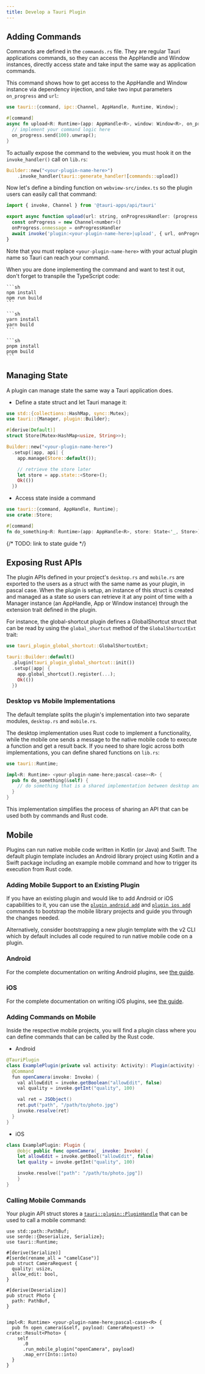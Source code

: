 ```yaml
---
title: Develop a Tauri Plugin
---
```


## Adding Commands

Commands are defined in the `commands.rs` file. They are regular Tauri applications commands, so they can access the AppHandle and Window instances,
directly access state and take input the same way as application commands.

This command shows how to get access to the AppHandle and Window instance via dependency injection, and take two input parameters `on_progress` and `url`:

```rust
use tauri::{command, ipc::Channel, AppHandle, Runtime, Window};

#[command]
async fn upload<R: Runtime>(app: AppHandle<R>, window: Window<R>, on_progress: Channel, url: String) {
  // implement your command logic here
  on_progress.send(100).unwrap();
}
```

To actually expose the command to the webview, you must hook it on the `invoke_handler()` call on `lib.rs`:

```rust
Builder::new("<your-plugin-name-here>")
    .invoke_handler(tauri::generate_handler![commands::upload])
```

Now let's define a binding function on `webview-src/index.ts` so the plugin users can easily call that command:

```js
import { invoke, Channel } from '@tauri-apps/api/tauri'

export async function upload(url: string, onProgressHandler: (progress: number) => void): Promise<void> {
  const onProgress = new Channel<number>()
  onProgress.onmessage = onProgressHandler
  await invoke('plugin:<your-plugin-name-here>|upload', { url, onProgress })
}
```

Note that you must replace `<your-plugin-name-here>` with your actual plugin name so Tauri can reach your command.

When you are done implementing the command and want to test it out, don't forget to transpile the TypeScript code:

<Tabs>
  <TabItem label="npm">

    ```sh
    npm install
    npm run build
    ```

  </TabItem>
  <TabItem label="Yarn">

    ```sh
    yarn install
    yarn build
    ```

  </TabItem>
  <TabItem label="pnpm">

    ```sh
    pnpm install
    pnpm build
    ```

  </TabItem>
</Tabs>

## Managing State

A plugin can manage state the same way a Tauri application does.

- Define a state struct and let Tauri manage it:

```rust
use std::{collections::HashMap, sync::Mutex};
use tauri::{Manager, plugin::Builder};

#[derive(Default)]
struct Store(Mutex<HashMap<usize, String>>);

Builder::new("<your-plugin-name-here>")
  .setup(|app, api| {
    app.manage(Store::default());

    // retrieve the store later
    let store = app.state::<Store>();
    Ok(())
  })
```

- Access state inside a command

```rust
use tauri::{command, AppHandle, Runtime};
use crate::Store;

#[command]
fn do_something<R: Runtime>(app: AppHandle<R>, store: State<'_, Store>) {}
```

{/* TODO: link to state guide */}

## Exposing Rust APIs

The plugin APIs defined in your project's `desktop.rs` and `mobile.rs` are exported to the users as a struct with the same name as your plugin, in pascal case.
When the plugin is setup, an instance of this struct is created and managed as a state so users can retrieve it at any point of time with a Manager instance (an AppHandle, App or Window instance)
through the extension trait defined in the plugin.

For instance, the global-shortcut plugin defines a GlobalShortcut struct that can be read by using the `global_shortcut` method of the `GlobalShortcutExt` trait:

```rust
use tauri_plugin_global_shortcut::GlobalShortcutExt;

tauri::Builder::default()
  .plugin(tauri_plugin_global_shortcut::init())
  .setup(|app| {
    app.global_shortcut().register(...);
    Ok(())
  })
```

### Desktop vs Mobile Implementations

The default template splits the plugin's implementation into two separate modules, `desktop.rs` and `mobile.rs`.

The desktop implementation uses Rust code to implement a functionality, while the mobile one sends a message to the native mobile code to execute a function and get a result back.
If you need to share logic across both implementations, you can define shared functions on `lib.rs`:

```rust
use tauri::Runtime;

impl<R: Runtime> <your-plugin-name-here;pascal-case><R> {
  pub fn do_something(&self) {
    // do something that is a shared implementation between desktop and mobile
  }
}
```

This implementation simplifies the process of sharing an API that can be used both by commands and Rust code.

## Mobile

Plugins can run native mobile code written in Kotlin (or Java) and Swift.
The default plugin template includes an Android library project using Kotlin and a Swift package
including an example mobile command and how to trigger its execution from Rust code.

### Adding Mobile Support to an Existing Plugin

If you have an existing plugin and would like to add Android or iOS capabilities to it,
you can use the [`plugin android add`](/2/reference/cli#plugin-android-add) and [`plugin ios add`](/2/reference/cli#plugin-ios-add) commands
to bootstrap the mobile library projects and guide you through the changes needed.

Alternatively, consider bootstrapping a new plugin template with the v2 CLI which by default includes all code required to run native mobile code on a plugin.

### Android

For the complete documentation on writing Android plugins, see [the guide](./develop-plugin-android).

### iOS

For the complete documentation on writing iOS plugins, see [the guide](./develop-plugin-ios).

### Adding Commands on Mobile

Inside the respective mobile projects, you will find a plugin class where you can define commands that can be called by the Rust code.

- Android

```java
@TauriPlugin
class ExamplePlugin(private val activity: Activity): Plugin(activity) {
  @Command
  fun openCamera(invoke: Invoke) {
    val allowEdit = invoke.getBoolean("allowEdit", false)
    val quality = invoke.getInt("quality", 100)

    val ret = JSObject()
    ret.put("path", "/path/to/photo.jpg")
    invoke.resolve(ret)
  }
}
```

- iOS

```swift
class ExamplePlugin: Plugin {
	@objc public func openCamera(_ invoke: Invoke) {
    let allowEdit = invoke.getBool("allowEdit", false)
    let quality = invoke.getInt("quality", 100)

    invoke.resolve(["path": "/path/to/photo.jpg"])
	}
}
```

### Calling Mobile Commands

Your plugin API struct stores a [`tauri::plugin::PluginHandle`](https://docs.rs/tauri/2.0.0-alpha/tauri/plugin/struct.PluginHandle.html) that can be used to call a mobile command:

```
use std::path::PathBuf;
use serde::{Deserialize, Serialize};
use tauri::Runtime;

#[derive(Serialize)]
#[serde(rename_all = "camelCase")]
pub struct CameraRequest {
  quality: usize,
  allow_edit: bool,
}

#[derive(Deserialize)]
pub struct Photo {
  path: PathBuf,
}


impl<R: Runtime> <your-plugin-name-here;pascal-case><R> {
  pub fn open_camera(&self, payload: CameraRequest) -> crate::Result<Photo> {
    self
      .0
      .run_mobile_plugin("openCamera", payload)
      .map_err(Into::into)
  }
}
```
